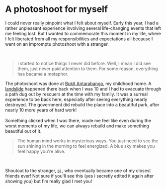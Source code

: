 
# A photoshoot for myself

I could never really pinpoint what I felt about myself. Early this year, I had a rather unpleasant experience involving several life-changing events that left me feeling lost. But I wanted to commemorate this moment in my life, where I felt liberated from all my responsibilities and expectations all because I went on an impromptu photoshoot with a stranger.

<br />

> I started to notice things I never did before. Well, I mean I did see them, just never paid attention to them. For some reason, everything has became a metaphor.

<ImageGrid />

The photoshoot was done at [Bukit Antarabanga](https://en.wikipedia.org/wiki/Bukit_Antarabangsa), my childhood home. A [landslide](https://ms.wikipedia.org/wiki/Tanah_runtuh_Bukit_Antarabangsa_2008) happened there back when I was 10 and I had to evacuate through a path dug out by rescuers at the time with my family. It was a surreal experience to be back here, especially after seeing everything nearly destroyed. The government did rebuild the place into a beautiful park, after nearly 10 more years of hard work!\
\
Something clicked when I was there, made me feel like even during the worst moments of my life, we can always rebuild and make something beautiful out of it.
<br/>
> The human mind works in mysterious ways. You just need to see the sun shining in the morning to feel energized. A blue sky makes you feel happy you're alive.

<br/>

Shoutout to the stranger, [sj](https://www.instagram.com/2youn8/) , who eventually became one of my closest friends ever! Not sure if you'll see this (yes i secretly edited it again after showing you) but I'm really glad I met you!
